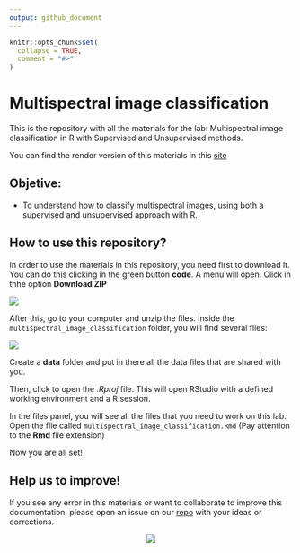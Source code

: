 ```yaml
---
output: github_document
---
```


<!-- README.md is generated from README.Rmd. Please edit that file -->

```r
knitr::opts_chunk$set(
  collapse = TRUE,
  comment = "#>"
)
```

# Multispectral image classification

This is the repository with all the materials for the lab: Multispectral 
image classification in R with Supervised and Unsupervised methods.

You can find the render version of this materials in this [site](https://ceos-university-of-alberta.github.io/ceos_tutorials/multispectral_image_classification/)


## Objetive:

 - To understand how to classify multispectral images, using both a
 supervised  and unsupervised approach with R.
 
## How to use this repository?

In order to use the materials in this repository, you need first to download
it. You can do this clicking in the green button **code**. A menu will open.
Click in thhe option **Download ZIP**

![](man/figures/download_repo.png)


After this, go to your computer and unzip the files. Inside the 
`multispectral_image_classification` folder, you will find several files:

![](man/figures/open_rstudio.png)

Create a **data** folder and put in there all the data files that are shared
with you. 


Then, click to open the *.Rproj* file. This will open RStudio with a defined
working environment and a R session.

In the files panel, you will see all the files that you need to work on this
lab. Open the file called `multispectral_image_classification.Rmd` (Pay
attention to the **Rmd** file extension)

Now you are all set!

## Help us to improve!

If you see any error in this materials or want to collaborate to improve
this documentation, please open an issue on our [repo](https://github.com/CEOS-University-of-Alberta/multispectral_image_classification/issues) with your ideas or corrections.

<center>

![](man/figures/ceos.jpeg)

</center>


